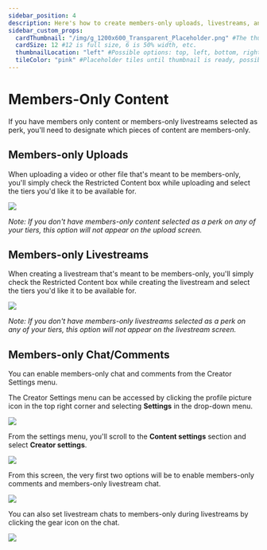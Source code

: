 ```yaml
---
sidebar_position: 4
description: Here's how to create members-only uploads, livestreams, and chat.
sidebar_custom_props:
  cardThumbnail: "/img/g_1200x600_Transparent_Placeholder.png" #The thumbnail on the category card.
  cardSize: 12 #12 is full size, 6 is 50% width, etc.
  thumbnailLocation: "left" #Possible options: top, left, bottom, right, none
  tileColor: "pink" #Placeholder tiles until thumbnail is ready, possible options: blue, cream, darkpurple, lightpurple, mauve, orange, pink, none
---
```


# Members-Only Content

If you have members only content or members-only livestreams selected as perk, you'll need to designate which pieces of content are members-only.

## Members-only Uploads

When uploading a video or other file that's meant to be members-only, you'll simply check the Restricted Content box while uploading and select the tiers you'd like it to be available for.

![](https://i.imgur.com/BBDkllL.png)

*Note: If you don't have members-only content selected as a perk on any of your tiers, this option will not appear on the upload screen.*

## Members-only Livestreams

When creating a livestream that's meant to be members-only, you'll simply check the Restricted Content box while creating the livestream and select the tiers you'd like it to be available for.

![](https://i.imgur.com/BBDkllL.png)

*Note: If you don't have members-only livestreams selected as a perk on any of your tiers, this option will not appear on the livestream screen.*

## Members-only Chat/Comments

You can enable members-only chat and comments from the Creator Settings menu.

The Creator Settings menu can be accessed by clicking the profile picture icon in the top right corner and selecting **Settings** in the drop-down menu.

![](https://i.imgur.com/Bmqh81Y.jpg)

From the settings menu, you'll scroll to the **Content settings** section and select **Creator settings**.

![](https://i.imgur.com/D33SuN0.png)

From this screen, the very first two options will be to enable members-only comments and members-only livestream chat.

![](https://i.imgur.com/tTLmFCT.png)

You can also set livestream chats to members-only during livestreams by clicking the gear icon on the chat.

![](https://i.imgur.com/JSFicSW.png)
